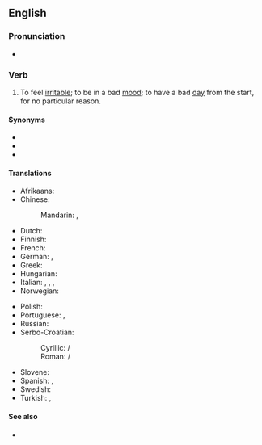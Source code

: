 ==English==

===Pronunciation===
* {{audio|en|en-au-get up on the wrong side of the bed.ogg|Audio (AU)}}

===Verb===
{{en-verb|gets up on the wrong side of the bed|getting up on the wrong side of the bed|got up on the wrong side of the bed|past_ptc2=gotten up on the wrong side of the bed|head=[[get up]] [[on]] [[the]] [[wrong]] [[side]] [[of]] [[the]] [[bed]]}}

# {{lb|en|idiomatic}} To feel [[irritable]]; to be in a bad [[mood]]; to have a bad [[day]] from the start, for no particular reason.
#: {{ux|en|I think my boss '''got up on the wrong side of the bed''' this morning. He's been grumpy all day.}}

====Synonyms====
* {{l|en|get out of bed on the wrong side}}
* {{l|en|wake up on the wrong side of bed}}
* {{l|en|wake up on the wrong side of the bed}}

====Translations====
{{trans-top|to feel irritable without a particular reason}}
* Afrikaans: {{t+|af|met die verkeerde been uit die bed klim|lit=get out of bed on the wrong leg}} {{t+|af|met die verkeerde voet uit die bed klim|lit=get out of bed on the wrong foot}}
* Chinese:
*: Mandarin: {{t|cmn|心烦气燥|sc=Hani}}, {{t|cmn|吃错药|sc=Hani|lit=take the wrong medicine}}
* Dutch: {{t|nl|met het verkeerde been uit bed stappen}}
* Finnish: {{t|fi|nousta sängystä väärällä jalalla}}
* French: {{t+|fr|se lever du pied gauche}}
* German: {{t+|de|mit dem linken Fuß zuerst aufgestanden sein|lit=get up first on the left foot}}, {{t|de|mit dem falschen Fuß aufgestanden sein|lit=get up on the wrong foot}}
* Greek: {{t|el|ξυπνάω ανάποδα}}
* Hungarian: {{t|hu|bal lábbal kel fel}}
* Italian: {{t|it|alzarsi con il piede sbagliato}}, {{t|it|essere imbronciato}}, {{t|it|essere corrucciato}}, {{t|it|essere immusonito}}
* Norwegian: {{t|no|stå opp på feil side av sengen}}
{{trans-mid}}
* Polish: {{t+|pl|wstać lewą nogą}}
* Portuguese: {{t|pt|levantar do lado errado da cama}}, {{t|pt|acordar com o pé esquerdo}}
* Russian: {{t|ru|встать не с той ноги́|lit=get up on the wrong foot}}
* Serbo-Croatian:
*: Cyrillic: {{t|sh|у̀стати на лије̑вӯ но̏гу|sc=Cyrl}} / {{t|sh|у̀стати на ле̑вӯ но̏гу|sc=Cyrl}}
*: Roman: {{t|sh|ùstati na lijȇvū nȍgu}} / {{t|sh|ùstati na lȇvū nȍgu}}
* Slovene: {{t|sl|vstati z levo nogo|lit=get up on the left foot}}
* Spanish: {{t|es|levantarse del lado equivocado de la cama}}, {{t|es|levantarse con el pie izquierdo}}
* Swedish: {{t+|sv|vakna på fel sida}}
* Turkish: {{t+|tr|soldan kalkmak|lit=wake up on the left side}}, {{t|tr|tersinden kalkmak}}
{{trans-bottom}}

====See also====
* {{l|en|wrong side of the tracks}}
